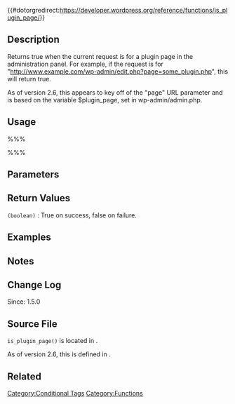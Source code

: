 {{#dotorgredirect:https://developer.wordpress.org/reference/functions/is_plugin_page/}}

{{Deprecated}}

==Description==
Returns true when the current request is for a plugin page in the administration panel.  For example, if the request is for "http://www.example.com/wp-admin/edit.php?page=some_plugin.php", this will return true.

As of version 2.6, this appears to key off of the "page" URL parameter and is based on the variable $plugin_page, set in wp-admin/admin.php.

==Usage==
%%%<?php is_plugin_page(); ?>%%%

==Parameters==

==Return Values==
; <tt>(boolean)</tt> : True on success, false on failure.

==Examples==

==Notes==

==Change Log==
Since: 1.5.0

== Source File ==
<!-- Need links to current source code files -->
<tt>is_plugin_page()</tt> is located in {{Trac|wp-includes/functions.php}}.

As of version 2.6, this is defined in {{Trac|wp-includes/query.php}}.

==Related==

{{Conditional Tags}}

{{Tag Footer}}

[[Category:Conditional Tags]]
[[Category:Functions]]